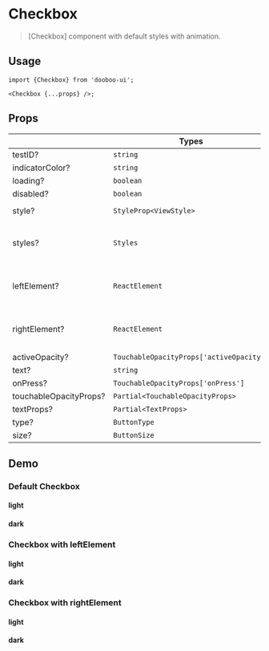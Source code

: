 
<Meta title="Components/Checkbox" />

# Checkbox

> [Checkbox] component with default styles with animation.

## Usage

```tsx
import {Checkbox} from 'dooboo-ui';

<Checkbox {...props} />;
```

## Props

|                        | Types                                    | Description                             |
| ---------------------- | ---------------------------------------- | --------------------------------------- |
| testID?                | `string`                                 |                                         |
| indicatorColor?        | `string`                                 |                                         |
| loading?               | `boolean`                                |                                         |
| disabled?              | `boolean`                                |                                         |
| style?                 | `StyleProp<ViewStyle>`                   | root `ViewStyle`                        |
| styles?                | `Styles`                                 | List of all style props within [Button] |
| leftElement?           | `ReactElement`                           | Extra element to place on the left      |
| rightElement?          | `ReactElement`                           | Extra element to place on the right     |
| activeOpacity?         | `TouchableOpacityProps['activeOpacity']` |                                         |
| text?                  | `string`                                 |                                         |
| onPress?               | `TouchableOpacityProps['onPress']`       |                                         |
| touchableOpacityProps? | `Partial<TouchableOpacityProps>`         |                                         |
| textProps?             | `Partial<TextProps>`                     |                                         |
| type?                  | `ButtonType`                             |                                         |
| size?                  | `ButtonSize`                             |                                         |

## Demo

### Default Checkbox

#### light
<Default themeType="light"/>

#### dark
<Default themeType="dark"/>

### Checkbox with leftElement

#### light
<LeftElement themeType="light"/>

#### dark
<LeftElement themeType="dark"/>

### Checkbox with rightElement

#### light
<RightElement themeType="light"/>

#### dark
<RightElement themeType="dark"/>
